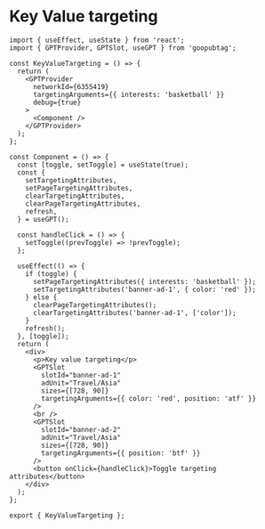 # Key Value targeting

```tsx
import { useEffect, useState } from 'react';
import { GPTProvider, GPTSlot, useGPT } from 'goopubtag';

const KeyValueTargeting = () => {
  return (
    <GPTProvider
      networkId={6355419}
      targetingArguments={{ interests: 'basketball' }}
      debug={true}
    >
      <Component />
    </GPTProvider>
  );
};

const Component = () => {
  const [toggle, setToggle] = useState(true);
  const {
    setTargetingAttributes,
    setPageTargetingAttributes,
    clearTargetingAttributes,
    clearPageTargetingAttributes,
    refresh,
  } = useGPT();

  const handleClick = () => {
    setToggle((prevToggle) => !prevToggle);
  };

  useEffect(() => {
    if (toggle) {
      setPageTargetingAttributes({ interests: 'basketball' });
      setTargetingAttributes('banner-ad-1', { color: 'red' });
    } else {
      clearPageTargetingAttributes();
      clearTargetingAttributes('banner-ad-1', ['color']);
    }
    refresh();
  }, [toggle]);
  return (
    <div>
      <p>Key value targeting</p>
      <GPTSlot
        slotId="banner-ad-1"
        adUnit="Travel/Asia"
        sizes={[728, 90]}
        targetingArguments={{ color: 'red', position: 'atf' }}
      />
      <br />
      <GPTSlot
        slotId="banner-ad-2"
        adUnit="Travel/Asia"
        sizes={[728, 90]}
        targetingArguments={{ position: 'btf' }}
      />
      <button onClick={handleClick}>Toggle targeting attributes</button>
    </div>
  );
};

export { KeyValueTargeting };
```